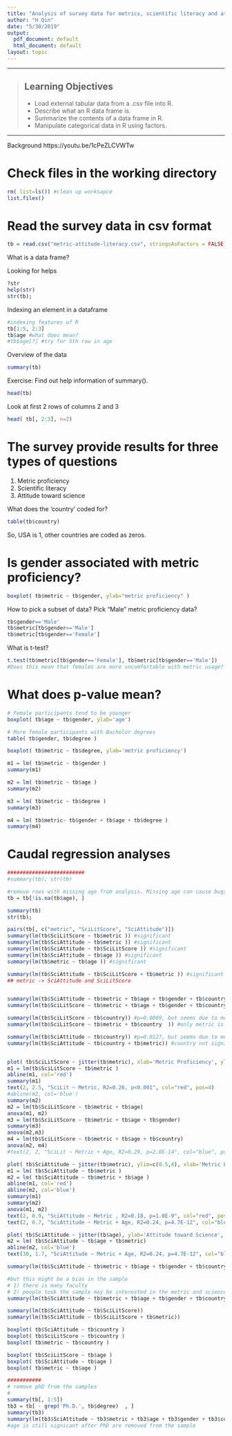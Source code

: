 ```yaml
---
title: "Analysis of survey data for metrics, scientific literacy and attitude"
author: "H Qin"
date: "5/30/2019"
output:
  pdf_document: default
  html_document: default
layout: topic
---
```


------------

> ## Learning Objectives
>
> * Load external tabular data from a .csv file into R.
> * Describe what an R data frame is.
> * Summarize the contents of a data frame in R.
> * Manipulate categorical data in R using factors.

------------

Background 
https://youtu.be/1cPeZLCVWTw

# Check files in the working directory 

```r
rm( list=ls()) #clean up worksapce
list.files()
```

# Read the survey data in csv format

```r
tb = read.csv("metric-attitude-literacy.csv", stringsAsFactors = FALSE)
```

What is a data frame? 

Looking for helps
```r
?str
help(str)
str(tb); 
```

Indexing an element in a dataframe

```r
#indexing features of R
tb[1:5, 2:3]
tb$age #what does mean? 
#tb$age[?] #try for 5th row in age
```

Overview of the data

```r
summary(tb)
```
Exercise: Find out help information of summary(). 

```r
head(tb)
```

Look at first 2 rows of columns 2 and 3
```r
head( tb[, 2:3], n=2)
```

# The survey provide results for three types of questions
1) Metric proficiency
2) Scientific literacy
3) Attitude toward science

What does the 'country' coded for? 

```r
table(tb$country)
```
So, USA is 1, other countries are coded as zeros. 

# Is gender associated with metric proficiency? 

```r
boxplot( tb$metric ~ tb$gender, ylab="metric proficiency" )
```

How to pick a subset of data? 
Pick "Male" metric proficiency data? 
```r
tb$gender=='Male'
tb$metric[tb$gender=='Male']
tb$metric[tb$gender=='Female']
```

What is t-test? 

```r
t.test(tb$metric[tb$gender=='Female'], tb$metric[tb$gender=='Male'])
#Does this mean that females are more uncomfortable with metric usage?
```

# What does p-value mean? 

```r
# Female participants tend to be younger
boxplot( tb$age ~ tb$gender, ylab='age')

# More female participants with Bachelor degrees
table( tb$gender, tb$degree )

boxplot( tb$metric ~ tb$degree, ylab='metric proficiency')

m1 = lm( tb$metric ~ tb$gender )
summary(m1)

m2 = lm( tb$metric ~ tb$age )
summary(m2)

m3 = lm( tb$metric ~ tb$degree )
summary(m3)

m4 = lm( tb$metric~ tb$gender + tb$age + tb$degree )
summary(m4)
```


# Caudal regression analyses

```r
#########################
#summary(tb); str(tb)

#remove rows with missing age from analysis. Missing age can cause bugs in anova model comparisons. 
tb = tb[!is.na(tb$age), ] 

summary(tb)
str(tb); 

pairs(tb[, c("metric", "SciLitScore", "SciAttitude")])
summary(lm(tb$SciLitScore ~ tb$metric )) #significant
summary(lm(tb$SciAttitude ~ tb$metric )) #significant
summary(lm(tb$SciAttitude ~ tb$SciLitScore )) #significant
summary(lm(tb$SciAttitude ~ tb$age )) #significant
summary(lm(tb$metric ~ tb$age )) #significant

summary(lm(tb$SciAttitude ~ tb$SciLitScore + tb$metric )) #significant
## metric -> SciAttitude and SciLitScore


summary(lm(tb$SciAttitude ~ tb$metric + tb$age + tb$gender + tb$country  )) #only metric is significant
summary(lm(tb$SciLitScore ~ tb$metric + tb$age + tb$gender + tb$country  )) #only metric is significant

summary(lm(tb$SciLitScore ~ tb$country)) #p=0.0009, but seems due to metric?  
summary(lm(tb$SciLitScore ~ tb$metric + tb$country  )) #only metric is significant

summary(lm(tb$SciAttitude ~ tb$country)) #p=0.0127, but seems due to metric?  
summary(lm(tb$SciAttitude ~ tb$country + tb$metric)) #country not significant when controled for metric 


plot( tb$SciLitScore ~ jitter(tb$metric), xlab='Metric Proficiency', ylab='Scientific Literacy', ylim=c(2,10) )
m1 = lm(tb$SciLitScore ~ tb$metric )
abline(m1, col='red')
summary(m1)
text(2, 2.5, "SciLit ~ Metric, R2=0.26, p<0.001", col="red", pos=4)
#abline(m2, col='blue')
summary(m2)
m2 = lm(tb$SciLitScore ~ tb$metric + tb$age)
anova(m1, m2)
m3 = lm(tb$SciLitScore ~ tb$metric + tb$age + tb$gender)
summary(m3)
anova(m2,m3)
m4 = lm(tb$SciLitScore ~ tb$metric + tb$age + tb$country)
anova(m2, m4)
#text(2, 2, "SciLit ~ Metric + Age, R2=0.29, p=2.8E-14", col="blue", pos=4)

plot( tb$SciAttitude ~ jitter(tb$metric), ylim=c(0.5,4), xlab='Metric Proficiency', ylab='Attitude toward Science' )
m1 = lm( tb$SciAttitude ~ tb$metric )
m2 = lm( tb$SciAttitude ~ tb$metric + tb$age )
abline(m1, col='red')
abline(m2, col='blue')
summary(m1)
summary(m2)
anova(m1, m2)
text(2, 0.9, "SciAttitude ~ Metric , R2=0.18, p=1.0E-9", col="red", pos=4)
text(2, 0.7, "SciAttitude ~ Metric + Age, R2=0.24, p=4.7E-12", col="blue", pos=4)

plot( tb$SciAttitude ~ jitter(tb$age), ylab='Attitude toward Science', xlab='Age')
m2 = lm( tb$SciAttitude ~ tb$age + tb$metric)
abline(m2, col='blue')
text(30, 1.7, "SciAttitude ~ Metric + Age, R2=0.24, p=4.7E-12", col="blue", pos=4)

summary(lm(tb$SciAttitude ~ tb$metric + tb$age + tb$gender + tb$country  )) #age is signicant!!!

#but this might be a bias in the sample
# 1) there is many faculty
# 2) people took the sample may be interested in the metric and science at the first place?!
summary(lm(tb$SciAttitude ~ tb$metric + tb$age + tb$gender + tb$country + tb$degree  )) #age is signicant!!!

summary(lm(tb$SciAttitude ~ tb$SciLitScore))
summary(lm(tb$SciAttitude ~ tb$SciLitScore + tb$metric))

boxplot( tb$SciAttitude ~ tb$country )
boxplot( tb$SciLitScore ~ tb$country )
boxplot( tb$metric ~ tb$country )

boxplot( tb$SciLitScore ~ tb$age )
boxplot( tb$SciAttitude ~ tb$age )
boxplot( tb$metric ~ tb$age )

###########
# remove phD from the samples
#
summary(tb[, 1:5])
tb3 = tb[ - grep('Ph.D.', tb$degree)  , ]
summary(tb3)
summary(lm(tb3$SciAttitude ~ tb3$metric + tb3$age + tb3$gender + tb3$country + tb3$degree  )) 
#age is still signicant after PhD are removed from the sample

```

